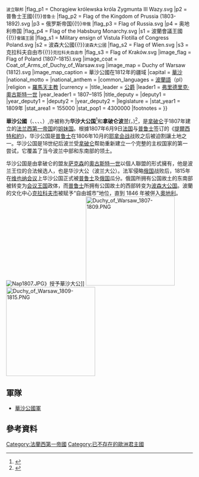 {{Infobox Former Country
|native_name = Księstwo Warszawskie<small>（[[波蘭語|波蘭語]]）</small><br />Herzogtum Warschau<small>（[[德語|德語]]）</small><br />Duché de Varsovie<small>（[[法語|法語]]）</small><br />Варшавское герцогство<small>（[[俄語|俄語]]）</small>
|conventional_long_name = 華沙公國
|common_name            = 
|continent              = 歐洲
|region                 = 
|country                = [[波蘭|波蘭]]
|era                    = [[拿破崙戰爭|拿破崙戰爭]]
|status                 = [[姐妹國|附庸國]] 
|empire                 = [[法蘭西第一帝國|法蘭西第一帝國]]
|government_type        = [[公國|公國]]
|year_start             = 1807年
|year_end               = 1813年
|event_start            = [[提爾西特和約|提爾西特和約]]
|date_start             = 1807年6月9日
|event1                 = 合併[[加利西亞_(中歐)|加利西亞]]
|date_event 1           = 1809年10月14日
|event_end              = [[俄罗斯帝国|俄]]軍攻佔
|date_end               = 1813年1月
|date_post              = 1815年6月9日
|event_post             = [[維也納會議|維也納會議]]
|p1 = 波兰立陶宛联邦{{!}}<small>波立聯邦</small>
|flag_p1 = Chorągiew królewska króla Zygmunta III Wazy.svg
|p2                     = 普魯士王國{{!}}<small>普魯士</small>
|flag_p2                = Flag of the Kingdom of Prussia (1803-1892).svg
|p3                     = 俄罗斯帝国{{!}}<small>帝俄</small>
|flag_p3                = Flag of Russia.svg
|p4 = 奥地利帝国
|flag_p4 = Flag of the Habsburg Monarchy.svg
|s1                     = 波蘭會議王國{{!}}<small>會議王國</small>
|flag_s1                = Military ensign of Vistula Flotilla of Congress Poland.svg
|s2                     = 波森大公國{{!}}<small>波森大公國</small>
|flag_s2                = Flag of Wien.svg
|s3                     = 克拉科夫自由市{{!}}<small>克拉科夫自由市</small>
|flag_s3                = Flag of Kraków.svg
|image_flag             = Flag of Poland (1807–1815).svg
|image_coat             = Coat_of_Arms_of_Duchy_of_Warsaw.svg
|image_map              = Duchy of Warsaw (1812).svg
|image_map_caption      = 華沙公國在1812年的疆域
|capital                = [[華沙|華沙]]
|national_motto         = 
|national_anthem        = 
|common_languages       = [[波蘭語|波蘭語]]（pl）
|religion               = [[天主教|羅馬天主教]]
|currency               = 
|title_leader           = [[波兰君主列表|公爵]]
|leader1                = [[弗里德里希·奧古斯特一世_(薩克森國王)|弗里德里克·奧古斯特一世]]
|year_leader1           = 1807–1815
|title_deputy           = 
|deputy1                = 
|year_deputy1           = 
|deputy2                = 
|year_deputy2           = 
|legislature            = 
|stat_year1             = 1809年
|stat_area1             = 155000
|stat_pop1              = 4300000
|footnotes              = 
}}
{{波兰历史}}

'''華沙公國'''（{{lang-pl|Księstwo Warszawskie}}、{{lang-fr|Duché de Varsovie}}、{{lang-de|Herzogtum Warschau}}、{{lang-ru|Варшавское герцогство}}、{{lang-en|Duchy of Warsaw}}）,亦被称为'''华沙大公国'''<ref>{{Cite web|url=https://history.state.gov/countries/poland|title=自 1776 年以來按國家/地區劃分的美國承認、外交和領事關係歷史指南：波蘭。|publisher=美國國務院 |language=en}}</ref>和'''拿破仑波兰'''({{lang-fr|Pologne napoléonienne}}，{{lang-en|Napoleonic Poland}})<ref>{{Cite book|url=https://www.google.com.au/books/edition/The_Cambridge_History_of_Poland/eB7iDAAAQBAJ?hl=en&gbpv=1&dq=napoleonic+poland&pg=PA232&printsec=frontcover|isbn=9781316620038|title=劍橋，波兰历史|date=2016-09-15|publisher=劍橋大學出版社|language=en}}</ref>，是[[拿破仑|拿破仑]]于1807年建立的[[法兰西第一帝国|法兰西第一帝国]]的[[附庸国|姐妹国]]。根據1807年6月9日[[法兰西第一帝国|法国]]与[[普鲁士王国|普鲁士]]签订的《[[提爾西特和約|提爾西特和約]]》，华沙公国是[[普鲁士王国|普鲁士]]在1806年10月的[[耶拿会战|耶拿会战]]战败之后被迫割讓土地之一。华沙公国是18世纪后波兰受[[拿破仑|拿破仑]]帮助重新建立一个完整的主权国家的第一尝试，它覆盖了当今波兰中部和东南部的领土。

华沙公国是由拿破仑的盟友[[萨克森王国|萨克森]]的[[腓特烈·奧古斯特一世_(薩克森國王)|奧古斯特一世]]以個人聯盟的形式擁有，他是波兰王位的合法候选人，也是华沙大公（波兰大公）。法军侵略[[俄罗斯帝国|俄国]]战败后，1815年在[[维也纳会议|维也纳会议]]上华沙公国正式被[[普鲁士王国|普鲁士]]及[[俄罗斯帝国|俄国]]瓜分。俄国所拥有公国故土的东南部被转变为[[波兰会议王国|会议王国]]政体，而[[普鲁士王国|普鲁士]]所拥有公国故土的西部转变为[[波森大公国|波森大公国]]。波蘭的文化中心[[克拉科夫自由市|克拉科夫市]]被赋予“自由城市”地位，直到 1846 年被併入[[奥地利帝国|奧地利]]。
[[File:Nap1807.JPG|thumb]]》授予華沙大公]]
[[File:Duchy_of_Warsaw_1807-1809.PNG|240px]]
[[File:Duchy_of_Warsaw_1809-1815.PNG|240px]]

==軍隊==
* [[華沙公國軍|華沙公國軍]]

==參考資料==
{{Reflist}}
{{法国大革命战争和拿破仑战争的附庸国}}

[[Category:法蘭西第一帝國|Category:法蘭西第一帝國]]
[[Category:已不存在的歐洲君主國|Category:已不存在的歐洲君主國]]